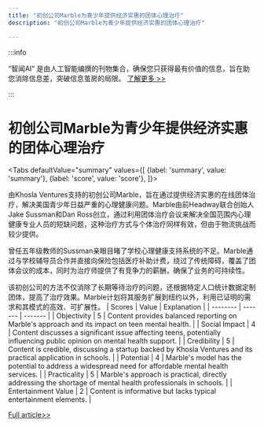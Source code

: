 ```yaml
---
title: "初创公司Marble为青少年提供经济实惠的团体心理治疗"
description: "初创公司Marble为青少年提供经济实惠的团体心理治疗"

---
```



:::info

“智闻AI“ 是由人工智能编撰的刊物集合，确保您只获得最有价值的信息，旨在助您消除信息差，突破信息茧房的局限。  [了解更多 >>](/)

:::

# 初创公司Marble为青少年提供经济实惠的团体心理治疗


<Tabs
	defaultValue="summary"
	values={[
	{label: 'summary', value: 'summary'},
	{label: 'score', value: 'score'},
]}>
<TabItem value="summary">


由Khosla Ventures支持的初创公司Marble，旨在通过提供经济实惠的在线团体治疗，解决美国青少年日益严重的心理健康问题。Marble由前Headway联合创始人Jake Sussman和Dan Ross创立，通过利用团体治疗会议来解决全国范围内心理健康专业人员的短缺问题，这种治疗方式与个体治疗同样有效，但由于物流挑战而较少提供。

曾任五年级教师的Sussman亲眼目睹了学校心理健康支持系统的不足。Marble通过与学校辅导员合作并直接向保险包括医疗补助计费，绕过了传统障碍，覆盖了团体会议的成本，同时为治疗师提供了有竞争力的薪酬，确保了业务的可持续性。

该初创公司的方法不仅消除了长期等待治疗的问题，还根据特定人口统计数据定制团体，提高了治疗效果。Marble计划将其服务扩展到纽约以外，利用已证明的需求和其模式的高效、可扩展性。
</TabItem>
<TabItem value="score">
	| Scores     | Value   | Explanation |
	| -------- | ------- | ------- |
	| Objectivity  | 5    | Content provides balanced reporting on Marble's approach and its impact on teen mental health.    |
	| Social Impact | 4     | Content discusses a significant issue affecting teens, potentially influencing public opinion on mental health support.    |
	| Credibility    | 5    | Content is credible, discussing a startup backed by Khosla Ventures and its practical application in schools.    |
	| Potential    | 4    | Marble's model has the potential to address a widespread need for affordable mental health services.    |
	| Practicality    | 5    | Marble's approach is practical, directly addressing the shortage of mental health professionals in schools.    |
	| Entertainment Value    | 2    | Content is informative but lacks typical entertainment elements.    |
</TabItem>
</Tabs>

[Full article>>](https://techcrunch.com/2024/06/21/khosla-backed-marble-built-by-former-headway-founders-offers-affordable-group-therapy-for-teens/)
